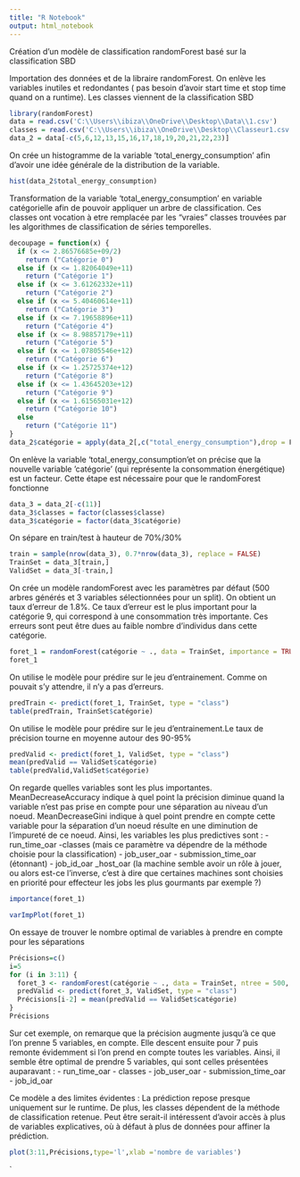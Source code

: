 ---
title: "R Notebook"
output: html_notebook
---

Création d'un modèle de classification randomForest basé sur la classification SBD


Importation des données et de la libraire randomForest. On enlève les variables inutiles et redondantes ( pas besoin d'avoir start time et stop time quand on a runtime). Les classes viennent de la classification SBD
```{r}
library(randomForest)
data = read.csv('C:\\Users\\ibiza\\OneDrive\\Desktop\\Data\\1.csv')
classes = read.csv('C:\\Users\\ibiza\\OneDrive\\Desktop\\Classeur1.csv')
data_2 = data[-c(5,6,12,13,15,16,17,18,19,20,21,22,23)]

```

On crée un histogramme de la variable 'total_energy_consumption' afin d'avoir une idée générale de la distribution de la variable.
```{r}
hist(data_2$total_energy_consumption)
```


Transformation de la  variable 'total_energy_consumption' en variable catégorielle afin de pouvoir appliquer un arbre de classification. Ces classes ont vocation à etre remplacée par les "vraies" classes trouvées par les algorithmes de classification de séries temporelles.
```{r}
decoupage = function(x) {
  if (x <= 2.86576685e+09/2) 
    return ("Catégorie 0")
  else if (x <= 1.82064049e+11) 
    return ("Catégorie 1")
  else if (x <= 3.61262332e+11) 
    return ("Catégorie 2")
  else if (x <= 5.40460614e+11) 
    return ("Catégorie 3")
  else if (x <= 7.19658896e+11) 
    return ("Catégorie 4")
  else if (x <= 8.98857179e+11)
    return ("Catégorie 5")
  else if (x <= 1.07805546e+12) 
    return ("Catégorie 6")
  else if (x <= 1.25725374e+12)
    return ("Catégorie 8")
  else if (x <= 1.43645203e+12)
    return ("Catégorie 9")
  else if (x <= 1.61565031e+12)
    return ("Catégorie 10")
  else  
    return ("Catégorie 11")
}
data_2$catégorie = apply(data_2[,c("total_energy_consumption"),drop = F],1,decoupage)
```

On enlève la variable 'total_energy_consumption'et on précise que la nouvelle variable 'catégorie' (qui représente la consommation énergétique) est un facteur. Cette étape est nécessaire pour que le randomForest fonctionne

```{r}
data_3 = data_2[-c(11)]
data_3$classes = factor(classes$classe)
data_3$catégorie = factor(data_3$catégorie)

```

On sépare en train/test à hauteur de 70%/30%
```{r}
train = sample(nrow(data_3), 0.7*nrow(data_3), replace = FALSE)
TrainSet = data_3[train,]
ValidSet = data_3[-train,]
```

On crée un modèle randomForest avec les paramètres par défaut (500 arbres générés et 3 variables sélectionnées pour un split). On obtient un taux d'erreur de 1.8%. Ce taux d'erreur est le plus important pour la catégorie 9, qui correspond à une consommation très importante. Ces erreurs sont peut être dues au faible nombre d'individus dans cette catégorie.
```{r}
foret_1 = randomForest(catégorie ~ ., data = TrainSet, importance = TRUE,proximity = TRUE)
foret_1

```

On utilise le modèle pour prédire sur le jeu d'entrainement. Comme on pouvait s'y attendre, il n'y a pas d'erreurs.
```{r}
predTrain <- predict(foret_1, TrainSet, type = "class")
table(predTrain, TrainSet$catégorie)  

```

On utilise le modèle pour prédire sur le jeu d'entrainement.Le taux de précision tourne en moyenne autour des 90-95%
```{r}
predValid <- predict(foret_1, ValidSet, type = "class")
mean(predValid == ValidSet$catégorie)                    
table(predValid,ValidSet$catégorie)
```

On regarde quelles variables sont les plus importantes. MeanDecreaseAccuracy indique à quel point la précision diminue quand la variable n'est pas prise en compte pour une séparation au niveau d'un noeud. MeanDecreaseGini indique à quel point prendre en compte cette variable pour la séparation d'un noeud résulte en une diminution de l'impureté de ce noeud. Ainsi, les variables les plus predictives sont :
  - run_time_oar
  -classes (mais ce paramètre va dépendre de la méthode choisie pour la classification)
  - job_user_oar
  - submission_time_oar (étonnant)
  - job_id_oar
  _host_oar (la machine semble avoir un rôle à jouer, ou alors est-ce l'inverse, c'est à dire que certaines machines sont choisies en priorité pour effecteur les jobs les plus gourmants par exemple ?)
```{r}
importance(foret_1) 

```
```{r}
varImpPlot(foret_1)
```

On essaye de trouver le nombre optimal de variables à prendre en compte pour les séparations
```{r}
Précisions=c()
i=5
for (i in 3:11) {
  foret_3 <- randomForest(catégorie ~ ., data = TrainSet, ntree = 500, mtry = i, importance = TRUE)
  predValid <- predict(foret_3, ValidSet, type = "class")
  Précisions[i-2] = mean(predValid == ValidSet$catégorie)
}
Précisions
```
Sur cet exemple, on remarque que la précision augmente jusqu'à ce que l'on prenne 5 variables, en compte. Elle descent ensuite pour 7 puis remonte évidemment si l'on prend en compte toutes les variables. Ainsi, il semble être optimal de prendre 5 variables, qui sont celles présentées auparavant :
 - run_time_oar
 - classes
  - job_user_oar
  - submission_time_oar 
  - job_id_oar

Ce modèle a des limites évidentes : La prédiction repose presque uniquement sur le runtime. De plus, les classes dépendent de la méthode de classification retenue. Peut être serait-il intéressent d'avoir accès à plus de variables explicatives, où à défaut à plus de données pour affiner la prédiction.
```{r}
plot(3:11,Précisions,type='l',xlab ='nombre de variables')
```


`









